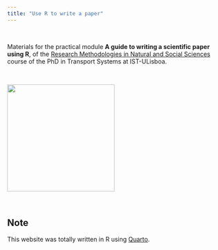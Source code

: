 ```yaml
---
title: "Use R to write a paper"
---
```


<p> </p>

Materials for the practical module **A guide to writing a scientific paper using R**, of the [Research Methodologies in Natural and Social Sciences](https://fenix.tecnico.ulisboa.pt/disciplinas/MICNCS/2024-2025/1-semestre) course of the PhD in Transport Systems at IST-ULisboa.

<p> </p>

![](images/Ist-logo-01.jpg){fig-align="center" width="248"}

<p> </p>

::: callout-note
## Note

This website was totally written in R using [Quarto](https://quarto.org/docs/books/).
:::
